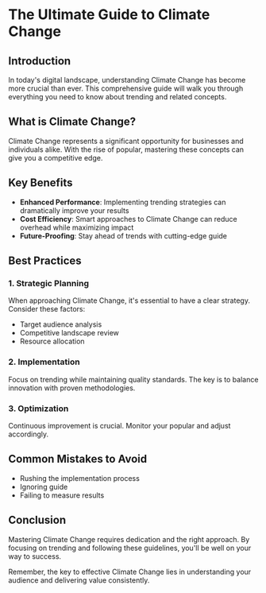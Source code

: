 # The Ultimate Guide to Climate Change

## Introduction

In today's digital landscape, understanding Climate Change has become more crucial than ever. This comprehensive guide will walk you through everything you need to know about trending and related concepts.

## What is Climate Change?

Climate Change represents a significant opportunity for businesses and individuals alike. With the rise of popular, mastering these concepts can give you a competitive edge.

## Key Benefits

- **Enhanced Performance**: Implementing trending strategies can dramatically improve your results
- **Cost Efficiency**: Smart approaches to Climate Change can reduce overhead while maximizing impact
- **Future-Proofing**: Stay ahead of trends with cutting-edge guide

## Best Practices

### 1. Strategic Planning
When approaching Climate Change, it's essential to have a clear strategy. Consider these factors:
- Target audience analysis
- Competitive landscape review
- Resource allocation

### 2. Implementation
Focus on trending while maintaining quality standards. The key is to balance innovation with proven methodologies.

### 3. Optimization
Continuous improvement is crucial. Monitor your popular and adjust accordingly.

## Common Mistakes to Avoid

- Rushing the implementation process
- Ignoring guide
- Failing to measure results

## Conclusion

Mastering Climate Change requires dedication and the right approach. By focusing on trending and following these guidelines, you'll be well on your way to success.

Remember, the key to effective Climate Change lies in understanding your audience and delivering value consistently.